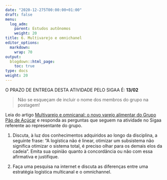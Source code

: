 ---
date: "2020-12-275T00:00:00+01:00"
draft: false
menu:
  log_adm:
    parent: Estudos autônomos
    weight: 20
title: 6. Multivarejo e omnichanel
editor_options: 
  markdown: 
    wrap: 70
output: 
  blogdown::html_page:
    toc: true
type: docs
weight: 20
---

O PRAZO DE ENTREGA DESTA ATIVIDADE PELO SIGAA É: **13/02**

> Não se esqueçam de incluir o nome dos membros do grupo na postagem!

Leia do artigo [Multivarejo e omnicanal: o novo varejo alimentar do Grupo Pão de Açúcar](https://github.com/retaoliveira/relements/raw/main/texto/omini_pao.pdf) e responda as perguntas que seguem na atividade no Sigaa referente ao representante do grupo.

1. Discuta, à luz dos conhecimentos adquiridos ao longo da disciplina, a seguinte frase: "A logística não é linear, otimizar um subsistema não significa otimizar o sistema total, é preciso olhar para os demais elos da cadeia”. Emita sua opinião quanto à concordância ou não com essa afirmativa e justifique. 

2. Faça uma pesquisa na internet e discuta as diferenças entre uma estratégia logística multicanal e o omnichannel. 



